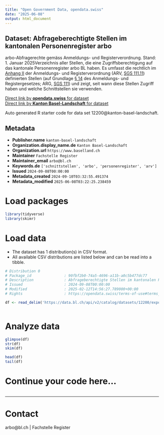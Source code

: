 ```yaml
---
title: "Open Government Data, opendata.swiss"
date: "2025-06-08"
output: html_document
---
```


## Dataset: Abfrageberechtigte Stellen im kantonalen Personenregister arbo

arbo-Abfragerechte gemäss Anmeldungs- und Registerverordnung. Stand: 1. Januar 2025Verzeichnis aller Stellen, die eine Zugriffsberechtigung auf das kantonale Personenregister arbo BL haben. Es umfasst die rechtlich im [Anhang II](https://bl.clex.ch/app/de/texts_of_law/111.11/annex/II) der Anmeldungs- und Registerverordnung (ARV, [SGS 111.11](https://bl.clex.ch/app/de/texts_of_law/111.11)) definierten Stellen (auf Grundlage [§ 14](https://bl.clex.ch/app/de/texts_of_law/111/art/14) des Anmeldungs- und Registergesetzes; ARG, [SGS 111](https://bl.clex.ch/app/de/texts_of_law/111)) und zeigt, seit wann diese Stellen Zugriff haben und welche Schnittstellen sie verwenden.

[Direct link by **opendata.swiss** for dataset](https://opendata.swiss/de/dataset/im-kantonalen-personenregister-abfrageberechtigte-stellen-anmeldungs-und-registerverord-07-2024)<br>
[Direct link by **Kanton Basel-Landschaft** for dataset](https://data.bl.ch/explore/dataset/12200/)

Auto generated R starter code for data set 12200@kanton-basel-landschaft.

## Metadata

- **Publisher.name** `kanton-basel-landschaft`
- **Organization.display_name.de** `Kanton Basel-Landschaft`
- **Organization.url** `https://www.baselland.ch`
- **Maintainer** `Fachstelle Register`
- **Maintainer_email** `arbo@bl.ch`
- **Keywords.de** `['schnittstellen', 'arbo', 'personenregister', 'arv']`
- **Issued** `2024-09-08T00:00:00`
- **Metadata_created** `2024-09-10T03:32:55.491374`
- **Metadata_modified** `2025-06-08T03:22:25.238459`


# Load packages

```r

library(tidyverse)
library(skimr)

```

# Load data

-   The dataset has 1 distribution(s) in CSV format.
-   All available CSV distributions are listed below and can be read into a tibble.

```r

# Distribution 0
# Package_id               : 90fbf2b0-74a5-4696-a11b-a0c5b477dc77
# Description              : Abfrageberechtigte Stellen im kantonalen Personenregister arbo (csv)
# Issued                   : 2024-09-08T00:00:00
# Modified                 : 2025-02-12T14:56:27.789000+00:00
# Rights                   : https://opendata.swiss/terms-of-use#terms_by

df <- read_delim('https://data.bl.ch/api/v2/catalog/datasets/12200/exports/csv?use_labels=true')



```

# Analyze data

```r

glimpse(df)
str(df)
skim(df)

head(df)
tail(df)

```

# Continue your code here...

```r

```

------------------------------------------------------------------------

# Contact

arbo@bl.ch | Fachstelle Register
